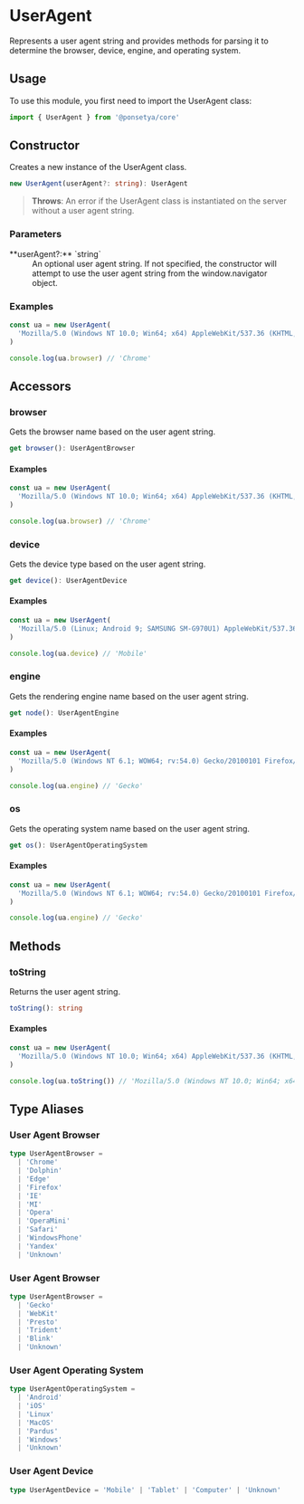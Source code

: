 
# <Badge class /> UserAgent

Represents a user agent string and provides methods
for parsing it to determine the browser,
device, engine, and operating system.

## Usage

To use this module, you first need to import the UserAgent class:

```ts copy
import { UserAgent } from '@ponsetya/core'
```

## Constructor

Creates a new instance of the UserAgent class.

```ts
new UserAgent(userAgent?: string): UserAgent
```

> **Throws**: An error if the UserAgent class is instantiated on the server without a user agent string.

### Parameters

<dl>
  <dt>**userAgent?:** `string`</dt>
  <dd>
    An optional user agent string. If not specified, the constructor will
    attempt to use the user agent string from the window.navigator object.
  </dd>
</dl>

### Examples

```ts copy
const ua = new UserAgent(
  'Mozilla/5.0 (Windows NT 10.0; Win64; x64) AppleWebKit/537.36 (KHTML, like Gecko) Chrome/58.0.3029.110 Safari/537.36'
)

console.log(ua.browser) // 'Chrome'
```

## Accessors

### browser

Gets the browser name based on the user agent string.

```ts
get browser(): UserAgentBrowser
```

#### Examples

```ts copy
const ua = new UserAgent(
  'Mozilla/5.0 (Windows NT 10.0; Win64; x64) AppleWebKit/537.36 (KHTML, like Gecko) Chrome/58.0.3029.110 Safari/537.36'
)

console.log(ua.browser) // 'Chrome'
```

### device

Gets the device type based on the user agent string.

```ts
get device(): UserAgentDevice
```

#### Examples

```ts copy
const ua = new UserAgent(
  'Mozilla/5.0 (Linux; Android 9; SAMSUNG SM-G970U1) AppleWebKit/537.36 (KHTML, like Gecko) SamsungBrowser/12.1 Chrome/79.0.3945.136 Mobile Safari/537.36'
)

console.log(ua.device) // 'Mobile'
```

### engine

Gets the rendering engine name based on the user agent string.

```ts
get node(): UserAgentEngine
```

#### Examples

```ts copy
const ua = new UserAgent(
  'Mozilla/5.0 (Windows NT 6.1; WOW64; rv:54.0) Gecko/20100101 Firefox/54.0'
)

console.log(ua.engine) // 'Gecko'
```

### os

Gets the operating system name based on the user agent string.

```ts
get os(): UserAgentOperatingSystem
```

#### Examples

```ts copy
const ua = new UserAgent(
  'Mozilla/5.0 (Windows NT 6.1; WOW64; rv:54.0) Gecko/20100101 Firefox/54.0'
)

console.log(ua.engine) // 'Gecko'
```

## Methods

### toString

Returns the user agent string.

```ts
toString(): string
```

#### Examples

```ts copy
const ua = new UserAgent(
  'Mozilla/5.0 (Windows NT 10.0; Win64; x64) AppleWebKit/537.36 (KHTML, like Gecko) Chrome/58.0.3029.110 Safari/537.36'
)

console.log(ua.toString()) // 'Mozilla/5.0 (Windows NT 10.0; Win64; x64) AppleWebKit/537.36 (KHTML, like Gecko) Chrome/58.0.3029.110 Safari/537.36'
```

## Type Aliases

### User Agent Browser

```ts
type UserAgentBrowser =
  | 'Chrome'
  | 'Dolphin'
  | 'Edge'
  | 'Firefox'
  | 'IE'
  | 'MI'
  | 'Opera'
  | 'OperaMini'
  | 'Safari'
  | 'WindowsPhone'
  | 'Yandex'
  | 'Unknown'
```

### User Agent Browser

```ts
type UserAgentBrowser =
  | 'Gecko'
  | 'WebKit'
  | 'Presto'
  | 'Trident'
  | 'Blink'
  | 'Unknown'
```

### User Agent Operating System

```ts
type UserAgentOperatingSystem =
  | 'Android'
  | 'iOS'
  | 'Linux'
  | 'MacOS'
  | 'Pardus'
  | 'Windows'
  | 'Unknown'
```

### User Agent Device

```ts
type UserAgentDevice = 'Mobile' | 'Tablet' | 'Computer' | 'Unknown'
```
